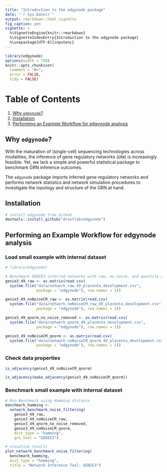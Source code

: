 ```yaml
---
title: "Introduction to the edgynode package"
date: "`r Sys.Date()`"
output: rmarkdown::html_vignette
fig_caption: yes
vignette: >
  %\VignetteEngine{knitr::rmarkdown}
  %\VignetteIndexEntry{Introduction to the edgynode package}
  %\usepackage[UTF-8]{inputenc}
---
```


```r
library(edgynode)
options(width = 750)
knitr::opts_chunk$set(
  comment = "#>",
  error = FALSE,
  tidy = FALSE)
```

# Table of Contents
1. [Why `edgynode`?](#why-edgynode)
2. [Installation](#installation)
3. [Performing an Example Workflow for edgynode analysis](#performing-an-example-workflow-for-edgynode-analysis)

## Why `edgynode`?

With the maturation of (single-cell) sequencing technologies across modalities, the inference of gene regulatory networks (`GRN`) is increasingly feasible. Yet, we lack a simple and powerful statistical package to benchmark GRN inference outcomes.

The `edgynode` package imports inferred gene regulatory networks and performs network statistics and network simulation procedures to investigate the topology and structure of the GRN at hand.

## Installation

```r
# install edgynode from GitHub
devtools::install_github("drostlab/edgynode")
```

## Performing an Example Workflow for edgynode analysis

### Load small example with internal dataset
```r
# library(edgynode)

# Benchmark GENIE3 inferred networks with raw, no_noise, and quantile_norm combinations
genie3_49_raw <- as.matrix(read.csv(
  system.file("data/network_raw_49_placenta_development.csv",
              package = "edgynode"), row.names = 1))

genie3_49_noNoiseCM_raw <- as.matrix(read.csv(
  system.file("data/network_noNoiseCM_raw_49_placenta_development.csv",
              package = "edgynode"), row.names = 1))

genie3_49_qnorm_no_noise_removed <- as.matrix(read.csv(
  system.file("data/network_qnorm_49_placenta_development.csv",
              package = "edgynode"), row.names = 1))

genie3_49_noNoiseCM_qnorm <- as.matrix(read.csv(
  system.file("data/network_noNoiseCM_qnorm_49_placenta_development.csv",
              package = "edgynode"), row.names = 1))
```

### Check data properties
```r
is_adjacency(genie3_49_noNoiseCM_qnorm)
```

```r
is_adjacency(make_adjacency(genie3_49_noNoiseCM_qnorm))
```

### Benchmark small example with internal dataset

```r
# Run Benchmark using Hamming distance
benchmark_hamming <- 
  network_benchmark_noise_filtering(
    genie3_49_raw,
    genie3_49_noNoiseCM_raw,
    genie3_49_qnorm_no_noise_removed,
    genie3_49_noNoiseCM_qnorm,
    dist_type = "hamming",
    grn_tool = "GENIE3")

# visualise results
plot_network_benchmark_noise_filtering(
  benchmark_hamming,
  dist_type = "hamming", 
  title = "Network Inference Tool: GENIE3")
```


